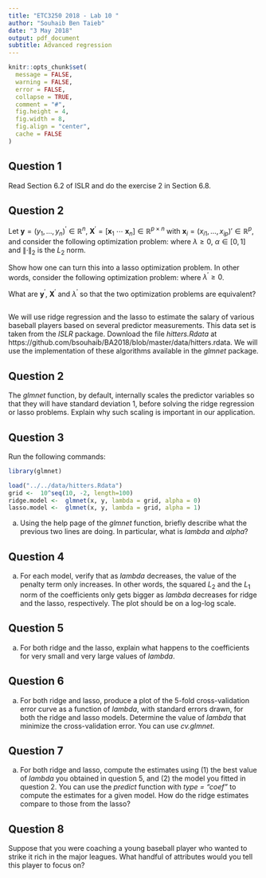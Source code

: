 ```yaml
---
title: "ETC3250 2018 - Lab 10 "
author: "Souhaib Ben Taieb"
date: "3 May 2018"
output: pdf_document
subtitle: Advanced regression
---
```



```r
knitr::opts_chunk$set(
  message = FALSE,
  warning = FALSE,
  error = FALSE, 
  collapse = TRUE,
  comment = "#",
  fig.height = 4,
  fig.width = 8,
  fig.align = "center",
  cache = FALSE
)
```

\newcommand{\norm}[1]{\left\lVert#1\right\rVert}
\newcommand{\bm}[1]{\mathbf{#1}}

## Question 1

Read Section 6.2 of ISLR and do the exercise 2 in Section 6.8.



## Question 2

Let $\bm{y} = (y_1, \dots, y_n)^{'} \in \mathbb{R}^{n}$, $\bm{X}^{'} = [\bm{x}_1 ~ \cdots ~ \bm{x}_n ] \in \mathbb{R}^{p \times n}$ with $\bm{x}_i = (x_{i1}, \dots, x_{ip})' \in \mathbb{R}^p$, and consider the following optimization problem:
\begin{align}
\mathbf{\hat \beta} &= \underset{\mathbf{\beta} \in \mathbb{R}^p}{\text{arg min}}\left\{ \norm{\mathbf{y} - \mathbf{X} \mathbf{\beta}}_2^2  + \lambda \sum_{j = 1}^p \left[ (1 - \alpha) \beta_j^2 + \alpha |\beta_j| \right] \right\}
\end{align}
where $\lambda \geq 0$, $\alpha \in [0, 1]$ and $\norm{\cdot}_2$ is the $L_2$ norm.

Show how one can turn this into a lasso optimization problem. In other words, consider the following optimization problem:
\begin{align}
\mathbf{\hat \beta} &= \underset{\mathbf{\beta} \in \mathbb{R}^p}{\text{arg min}}\left\{ \norm{\mathbf{y}^{'} - \mathbf{X}^{'} \mathbf{\beta}}_2^2  + \lambda^{'} \sum_{j = 1}^p  |\beta_j| \right\},
\end{align}
where $\lambda^{'} \geq 0$.

What are $\mathbf{y}^{'}$, $\mathbf{X}^{'}$ and $\lambda^{'}$ so that the two optimization problems are equivalent?



## 
We will use ridge regression and the lasso to estimate the salary of various baseball players based on several predictor measurements. This data set is taken from the *ISLR* package. Download the file *hitters.Rdata* at https://github.com/bsouhaib/BA2018/blob/master/data/hitters.rdata. We will use the implementation of these algorithms available in the *glmnet* package.

## Question 2

The *glmnet* function, by default, internally scales the predictor variables so that they will have standard deviation 1, before solving the ridge regression or lasso problems. Explain why such scaling is important in our application.

## Question 3

Run the following commands:

```r
library(glmnet)

load("../../data/hitters.Rdata")
grid <-  10^seq(10, -2, length=100)
ridge.model <-  glmnet(x, y, lambda = grid, alpha = 0)
lasso.model <-  glmnet(x, y, lambda = grid, alpha = 1)
```

a. Using the help page of the *glmnet* function, briefly describe what the previous two lines are doing. In particular, what is *lambda* and *alpha*?


## Question 4

a. For each model, verify that as *lambda* decreases, the value of the penalty term only increases. In other words, the squared $L_2$ and the $L_1$ norm of the coefficients only gets bigger as *lambda* decreases for ridge and the lasso, respectively. The plot should be on a log-log scale.


## Question 5

a. For both ridge and the lasso, explain what happens to the coefficients for very small and very large values of *lambda*.

## Question 6

a. For both ridge and lasso, produce a plot of the 5-fold cross-validation error curve as a function of *lambda*, with standard errors drawn, for both the ridge and lasso models. Determine the value of *lambda* that minimize the cross-validation error. You can use *cv.glmnet*.


## Question 7

a. For both ridge and lasso, compute the estimates using (1) the best value of *lambda* you  obtained in question 5, and (2) the model you fitted in question 2. You can use the *predict* function with *type = "coef"* to compute the estimates for a given model. How do the ridge estimates compare to those from the lasso?


## Question 8

Suppose that you were coaching a young baseball player who wanted to strike it rich in the
major leagues. What handful of attributes would you tell this player to focus on?


